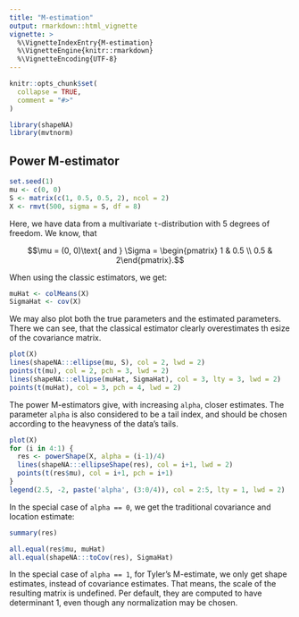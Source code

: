 ```yaml
---
title: "M-estimation"
output: rmarkdown::html_vignette
vignette: >
  %\VignetteIndexEntry{M-estimation}
  %\VignetteEngine{knitr::rmarkdown}
  %\VignetteEncoding{UTF-8}
---
```


```r
knitr::opts_chunk$set(
  collapse = TRUE,
  comment = "#>"
)
```

```r
library(shapeNA)
library(mvtnorm)
```

## Power M-estimator

```r
set.seed(1)
mu <- c(0, 0)
S <- matrix(c(1, 0.5, 0.5, 2), ncol = 2)
X <- rmvt(500, sigma = S, df = 8)
```

Here, we have data from a multivariate `t`-distribution with 5 degrees of freedom. We know, that

$$\mu = (0, 0)\text{ and } \Sigma = \begin{pmatrix} 1 & 0.5 \\ 0.5 & 2\end{pmatrix}.$$

When using the classic estimators, we get:

```r
muHat <- colMeans(X)
SigmaHat <- cov(X)
```

We may also plot both the true parameters and the estimated parameters. There we can see, that the classical estimator clearly overestimates th esize of the covariance matrix.

```r
plot(X)
lines(shapeNA:::ellipse(mu, S), col = 2, lwd = 2)
points(t(mu), col = 2, pch = 3, lwd = 2)
lines(shapeNA:::ellipse(muHat, SigmaHat), col = 3, lty = 3, lwd = 2)
points(t(muHat), col = 3, pch = 4, lwd = 2)
```

The power M-estimators give, with increasing `alpha`, closer estimates. The parameter `alpha` is also considered to be a tail index, and should be chosen according to the heavyness of the data's tails.

```r
plot(X)
for (i in 4:1) {
  res <- powerShape(X, alpha = (i-1)/4)
  lines(shapeNA:::ellipseShape(res), col = i+1, lwd = 2)
  points(t(res$mu), col = i+1, pch = i+1)
}
legend(2.5, -2, paste('alpha', (3:0/4)), col = 2:5, lty = 1, lwd = 2)
```

In the special case of `alpha == 0`, we get the traditional covariance and location estimate:

```r
summary(res)
```


```r
all.equal(res$mu, muHat)
all.equal(shapeNA:::toCov(res), SigmaHat)
```

In the special case of `alpha == 1`, for Tyler's M-estimate, we only get shape estimates, instead of covariance estimates. That means, the scale of the resulting matrix is undefined. Per default, they are computed to have determinant 1, even though any normalization may be chosen.
